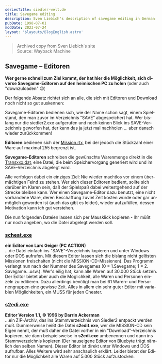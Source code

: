 ```yaml
---
seriesTitle: siedler-welt.de
title: Savegame editing
description: Sven Liebich's description of savegame editing in German
pubDate: 1998-07-01
modDate: 2023-07-24
layout: '$layouts/BlogEnglish.astro'
---
```



> Archived copy from Sven Liebich's site<br />
> Source: <Link href="https://web.archive.org/web/20010309103119fw_/http://www.siedler-welt.de/cheats/auswahl/editor.htm">Wayback Machine</Link>

<div lang="de">

## Savegame &ndash; Editoren

**Wer gerne schnell zum Ziel kommt, der hat hier die Möglichkeit, sich diverse Savegame-Editoren auf den heimischen PC zu holen** (oder auch "downzuloaden" 😉)

Der folgende Absatz richtet sich an alle, die sich mit Editoren und Download noch nicht so gut auskennen:

Savegame-Editoren bedienen sich, wie der Name schon sagt, einem Spielstand, den man zuvor im Verzeichnis "SAVE" abgespeichert hat. Wer bislang nur die siedler2.exe aufgerufen und noch keinen Blick ins SAVE-Verzeichnis geworfen hat, der kann das ja jetzt mal nachholen ... aber danach wieder zurückkommen!

**Editoren** bedienen sich der [Mission.rtx](./mission.rtx), bei der jedoch die Stückzahl einer Ware auf maximal 255 begrenzt ist.

**Savegame-Editoren** schreiben die gewünschte Warenmenge direkt in die [Transxxx.dat](./trans.dat), eine Datei, die beim Speichervorgang generiert wird und im SAVE-Verzeichnis abgelegt wird.

Alle verfolgen dabei ein einziges Ziel: Nie wieder machtlos vor einem übermächtigen Feind zu stehen. Wer sich dieser Editoren bedient, sollte sich darüber im Klaren sein, daß der Spielspaß dabei weitestgehend auf der Strecke bleiben kann. Wer einen Savegame-Editor dazu benutzt, eine nicht vorhandene Ware, deren Beschaffung zuviel Zeit kosten würde oder gar unmöglich geworden ist (auch das gibt es leider), wieder aufzufüllen, dessen Motivation kann ich gut verstehen.

Die nun folgenden Dateien lassen sich per Mausklick kopieren - Ihr müßt nur noch angeben, wo die Datei abgelegt werden soll.

### [scheat.exe](https://bluebyte.settlers2.net/siedler-welt.de/downloads/scheat.exe)

**ein Editor von Lars Geiger (PC ACTION)**<br />...die Datei einfach ins "SAVE"-Verzeichnis kopieren und unter Windows oder DOS aufrufen. Mit diesem Editor lassen sich die bislang nicht gelösten Missionen freischalten (nicht die MISSION-CD-Missionen). Das Programm verlangt nun nach der Nummer des Savegames (0 = 1.Savegame; 1 = 2. Savegame...usw.). Wer's eilig hat, kann alle Waren auf 30.000 Stück setzen. Der Editor bietet aber auch die Möglichkeit, alle Waren und Personen einzeln zu editieren. Dazu allerdings benötigt man bei 61 Waren- und Personengruppen eine gewisse Zeit. Alles in allem ein sehr guter Editor mit variablen Möglichkeiten, ein MUSS für jeden Cheater.

### [s2edi.exe](https://bluebyte.settlers2.net/siedler-welt.de/downloads/s2edi.exe)

**Editor Version 1.1, © 1996 by Darrin Ackerman**<br />...ein ZIP-Archiv, das ins Stammverzeichnis von Siedler2 entpackt werden muß. Dummerweise heißt die Datei **s2edit.exe**, wer die MISSION-CD sein Eigen nennt, der muß daher die Datei vorher in ein "Download"-Verzeichnis kopieren, sie dann beispielsweise in **s2edi.exe** umbenennen und dann ins Stammverzeichnis kopieren (Der hauseigene Editor von Bluebyte trägt nämlich den selben Namen). Dieser Editor ist direkt unter Windows und DOS aufrufbar. Alles Weitere wird sehr anschaulich erklärt. Leider bietet der Editor nur die Möglichkeit alle Waren auf 5.000 Stück aufzustocken.

</div>
